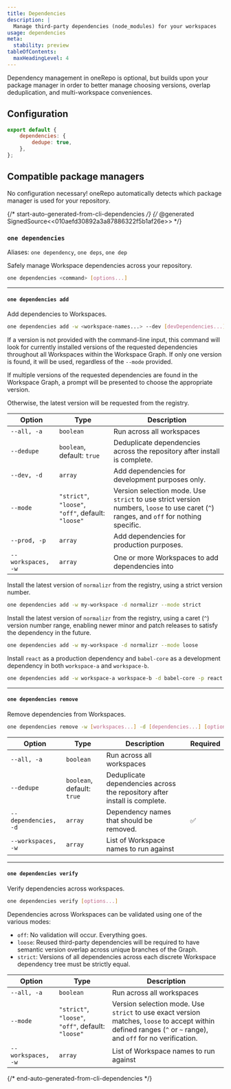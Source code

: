 ```yaml
---
title: Dependencies
description: |
  Manage third-party dependencies (node_modules) for your workspaces
usage: dependencies
meta:
  stability: preview
tableOfContents:
  maxHeadingLevel: 4
---
```



Dependency management in oneRepo is optional, but builds upon your package manager in order to better manage choosing versions, overlap deduplication, and multi-workspace conveniences.

## Configuration

```js title="onerepo.config.js"
export default {
	dependencies: {
		dedupe: true,
	},
};
```

## Compatible package managers

No configuration necessary! oneRepo automatically detects which package manager is used for your repository.

<div class="grid grid-cols-3">
	<LinkCard title="npm" href="https://npmjs.com" image={NpmLogo} size="small" />
	<LinkCard title="yarn" href="https://yarnpkg.com" image={YarnLogo} size="small" />
	<LinkCard title="pnpm" href="https://pnpm.io" image={PnpmLogo} size="small" />
</div>

{/* start-auto-generated-from-cli-dependencies */}
{/* @generated SignedSource<<010aefd30892a3a87886322f5b1af26e>> */}

### `one dependencies`

Aliases: `one dependency`, `one deps`, `one dep`

Safely manage Workspace dependencies across your repository.

```sh
one dependencies <command> [options...]
```

---

#### `one dependencies add`

Add dependencies to Workspaces.

```sh
one dependencies add -w <workspace-names...> --dev [devDependencies...] --prod [prodDependencies...] [options...]
```

If a version is not provided with the command-line input, this command will look for currently installed versions of the requested dependencies throughout all Workspaces within the Workspace Graph. If only one version is found, it will be used, regardless of the `--mode` provided.

If multiple versions of the requested dependencies are found in the Workspace Graph, a prompt will be presented to choose the appropriate version.

Otherwise, the latest version will be requested from the registry.

| Option             | Type                                               | Description                                                                                                                            |
| ------------------ | -------------------------------------------------- | -------------------------------------------------------------------------------------------------------------------------------------- |
| `--all, -a`        | `boolean`                                          | Run across all workspaces                                                                                                              |
| `--dedupe`         | `boolean`, default: `true`                         | Deduplicate dependencies across the repository after install is complete.                                                              |
| `--dev, -d`        | `array`                                            | Add dependencies for development purposes only.                                                                                        |
| `--mode`           | `"strict"`, `"loose"`, `"off"`, default: `"loose"` | Version selection mode. Use `strict` to use strict version numbers, `loose` to use caret (`^`) ranges, and `off` for nothing specific. |
| `--prod, -p`       | `array`                                            | Add dependencies for production purposes.                                                                                              |
| `--workspaces, -w` | `array`                                            | One or more Workspaces to add dependencies into                                                                                        |

Install the latest version of `normalizr` from the registry, using a strict version number.

```sh
one dependencies add -w my-workspace -d normalizr --mode strict
```

Install the latest version of `normalizr` from the registry, using a caret (`^`) version number range, enabling newer minor and patch releases to satisfy the dependency in the future.

```sh
one dependencies add -w my-workspace -d normalizr --mode loose
```

Install `react` as a production dependency and `babel-core` as a development dependency in both `workspace-a` and `workspace-b`.

```sh
one dependencies add -w workspace-a workspace-b -d babel-core -p react
```

---

#### `one dependencies remove`

Remove dependencies from Workspaces.

```sh
one dependencies remove -w [workspaces...] -d [dependencies...] [options...]
```

| Option               | Type                       | Description                                                               | Required |
| -------------------- | -------------------------- | ------------------------------------------------------------------------- | -------- |
| `--all, -a`          | `boolean`                  | Run across all workspaces                                                 |          |
| `--dedupe`           | `boolean`, default: `true` | Deduplicate dependencies across the repository after install is complete. |          |
| `--dependencies, -d` | `array`                    | Dependency names that should be removed.                                  | ✅       |
| `--workspaces, -w`   | `array`                    | List of Workspace names to run against                                    |          |

---

#### `one dependencies verify`

Verify dependencies across workspaces.

```sh
one dependencies verify [options...]
```

Dependencies across Workspaces can be validated using one of the various modes:

- `off`: No validation will occur. Everything goes.
- `loose`: Reused third-party dependencies will be required to have semantic version overlap across unique branches of the Graph.
- `strict`: Versions of all dependencies across each discrete Workspace dependency tree must be strictly equal.

| Option             | Type                                               | Description                                                                                                                                                   |
| ------------------ | -------------------------------------------------- | ------------------------------------------------------------------------------------------------------------------------------------------------------------- |
| `--all, -a`        | `boolean`                                          | Run across all workspaces                                                                                                                                     |
| `--mode`           | `"strict"`, `"loose"`, `"off"`, default: `"loose"` | Version selection mode. Use `strict` to use exact version matches, `loose` to accept within defined ranges (`^` or `~` range), and `off` for no verification. |
| `--workspaces, -w` | `array`                                            | List of Workspace names to run against                                                                                                                        |

{/* end-auto-generated-from-cli-dependencies */}
